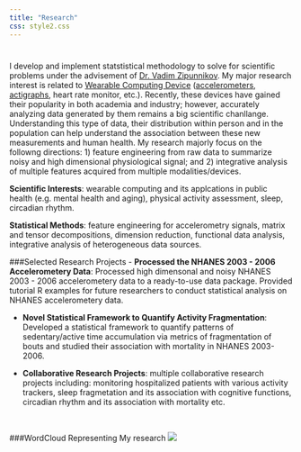 ```yaml
---
title: "Research"
css: style2.css
---
```

<script>
  (function(i,s,o,g,r,a,m){i['GoogleAnalyticsObject']=r;i[r]=i[r]||function(){
  (i[r].q=i[r].q||[]).push(arguments)},i[r].l=1*new Date();a=s.createElement(o),
  m=s.getElementsByTagName(o)[0];a.async=1;a.src=g;m.parentNode.insertBefore(a,m)
  })(window,document,'script','https://www.google-analytics.com/analytics.js','ga');

  ga('create', 'UA-99094202-1', 'auto');
  ga('send', 'pageview');

</script>
#

#

I develop and implement statstistical methodology to solve for scientific problems under the advisement of [Dr. Vadim Zipunnikov](http://www.biostat.jhsph.edu/~vzipunni/). My major research interest is related to [Wearable Computing Device](http://www.smart-stats.org/content/wearable-computing-accelerometers-heart-monitors-actigraphs) ([accelerometers](https://en.wikipedia.org/wiki/Accelerometer), [actigraphs](https://en.wikipedia.org/wiki/Actigraphy), heart rate monitor, etc.). Recently, these devices have gained their popularity in both academia and industry; however, accurately analyzing data generated by them remains a big scientific chanllange. Understanding this type of data, their distribution within person and in the population can help understand the association between these new measurements and human health. My research majorly focus on the followng directions: 1) feature engineering from raw data to summarize noisy and high dimensional physiological signal; and 2) integrative analysis of multiple features acquired from multiple modalities/devices. 

__Scientific Interests__: wearable computing and its applcations in public health (e.g. mental health and aging), physical activity assessment, sleep, circadian rhythm.

__Statistical Methods__: feature engineering for accelerometry signals, matrix and tensor decompositions, dimension reduction, functional data analysis, integrative analysis of heterogeneous data sources.

###Selected Research Projects
- __Processed the NHANES 2003 - 2006 Accelerometery Data__: Processed high dimensonal and noisy NHANES 2003 - 2006 accelerometery data to a ready-to-use data package. Provided tutorial R examples for future researchers to conduct statistical analysis on NHANES accelerometery data. 

- __Novel Statistical Framework to Quantify Activity Fragmentation__: Developed a statistical framework to quantify patterns of sedentary/active time accumulation via metrics of fragmentation of bouts and studied their association with mortality in NHANES 2003-2006.

- __Collaborative Research Projects__: multiple collaborative research projects including: monitoring hospitalized patients with various activity trackers, sleep fragmetation and its association with cognitive functions, circadian rhythm and its association with mortality etc. 

<br>

###WordCloud Representing My research
![](./files/wordcloud.png)



